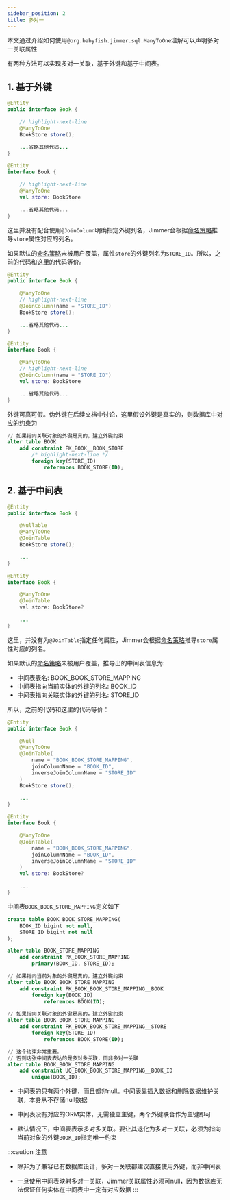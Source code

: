 ```yaml
---
sidebar_position: 2
title: 多对一
---
```



本文通过介绍如何使用`@org.babyfish.jimmer.sql.ManyToOne`注解可以声明多对一关联属性

有两种方法可以实现多对一关联，基于外键和基于中间表。

## 1. 基于外键
    
<Tabs groupId="language">
<TabItem value="java" label="Java">

```java title="Book.java"
@Entity
public interface Book {

    // highlight-next-line
    @ManyToOne
    BookStore store();

    ...省略其他代码...
}
```

</TabItem>
<TabItem value="kotlin" label="Kotlin">

```kotlin title="Book.kt"
@Entity
interface Book {

    // highlight-next-line
    @ManyToOne
    val store: BookStore

    ...省略其他代码...
}
```

</TabItem>
</Tabs>

这里并没有配合使用`@JoinColumn`明确指定外键列名，Jimmer会根据[命名策略](../naming-strategy)推导`store`属性对应的列名。

如果默认的[命名策略](../naming-strategy)未被用户覆盖，属性`store`的外键列名为`STORE_ID`。所以，之前的代码和这里的代码等价。

<Tabs groupId="language">
<TabItem value="java" label="Java">

```java title="Book.java"
@Entity
public interface Book {

    @ManyToOne
    // highlight-next-line
    @JoinColumn(name = "STORE_ID")
    BookStore store();

    ...省略其他代码...
}
```

</TabItem>
<TabItem value="kotlin" label="Kotlin">

```kotlin title="Book.kt"
@Entity
interface Book {

    @ManyToOne
    // highlight-next-line
    @JoinColumn(name = "STORE_ID")
    val store: BookStore

    ...省略其他代码...
}
```

</TabItem>
</Tabs>

外键可真可假。伪外键在后续文档中讨论，这里假设外键是真实的，则数据库中对应的约束为

```sql
// 如果指向关联对象的外键是真的，建立外键约束
alter table BOOK
    add constraint FK_BOOK__BOOK_STORE
        /* highlight-next-line */
        foreign key(STORE_ID)
            references BOOK_STORE(ID);
```

## 2. 基于中间表

<Tabs groupId="language">
<TabItem value="java" label="Java">

```java title="Book.java"
@Entity
public interface Book {

    @Nullable
    @ManyToOne
    @JoinTable
    BookStore store();

    ...
}
```

</TabItem>
<TabItem value="kotlin" label="Kotlin">

```java title="Book.kt"
@Entity
interface Book {

    @ManyToOne
    @JoinTable
    val store: BookStore?

    ...
}
```

</TabItem>
</Tabs>

这里，并没有为`@JoinTable`指定任何属性，Jimmer会根据[命名策略](../naming-strategy)推导`store`属性对应的列名。

如果默认的[命名策略](../naming-strategy)未被用户覆盖，推导出的中间表信息为:

-   中间表表名: BOOK_BOOK_STORE_MAPPING
-   中间表指向当前实体的外键的列名: BOOK_ID
-   中间表指向关联实体的外键的列名: STORE_ID

所以，之前的代码和这里的代码等价：

<Tabs groupId="language">
<TabItem value="java" label="Java">

```java title="Book.java"
@Entity
public interface Book {

    @Null
    @ManyToOne
    @JoinTable(
        name = "BOOK_BOOK_STORE_MAPPING",
        joinColumnName = "BOOK_ID",
        inverseJoinColumnName = "STORE_ID"
    )
    BookStore store();

    ...
}
```

</TabItem>
<TabItem value="kotlin" label="Kotlin">

```kotlin title="Book.kt"
@Entity
interface Book {

    @ManyToOne
    @JoinTable(
        name = "BOOK_BOOK_STORE_MAPPING",
        joinColumnName = "BOOK_ID",
        inverseJoinColumnName = "STORE_ID"
    )
    val store: BookStore?

    ...
}
```

</TabItem>
</Tabs>

中间表`BOOK_BOOK_STORE_MAPPING`定义如下

```sql
create table BOOK_BOOK_STORE_MAPPING(
    BOOK_ID bigint not null,
    STORE_ID bigint not null
);

alter table BOOK_STORE_MAPPING
    add constraint PK_BOOK_STORE_MAPPING
        primary(BOOK_ID, STORE_ID);

// 如果指向当前对象的外键是真的，建立外键约束
alter table BOOK_BOOK_STORE_MAPPING
    add constraint FK_BOOK_BOOK_STORE_MAPPING__BOOK
        foreign key(BOOK_ID)
            references BOOK(ID);

// 如果指向关联对象的外键是真的，建立外键约束
alter table BOOK_BOOK_STORE_MAPPING
    add constraint FK_BOOK_BOOK_STORE_MAPPING__STORE
        foreign key(STORE_ID)
            references BOOK_STORE(ID);

// 这个约束非常重要。
// 否则这张中间表表达的是多对多关联，而非多对一关联
alter table BOOK_BOOK_STORE_MAPPING
    add constraint UQ_BOOK_BOOK_STORE_MAPPING__BOOK_ID
        unique(BOOK_ID);
```

-   中间表的只有两个外键，而且都非null。中间表靠插入数据和删除数据维护关联，本身从不存储null数据

-   中间表没有对应的ORM实体，无需独立主键，两个外键联合作为主键即可

-   默认情况下，中间表表示多对多关联。要让其退化为多对一关联，必须为指向当前对象的外键`BOOK_ID`指定唯一约束

:::caution
注意

-   除非为了兼容已有数据库设计，多对一关联都建议直接使用外键，而非中间表

-   一旦使用中间表映射多对一关联，Jimmer关联属性必须可null，因为数据库无法保证任何实体在中间表中一定有对应数据
:::